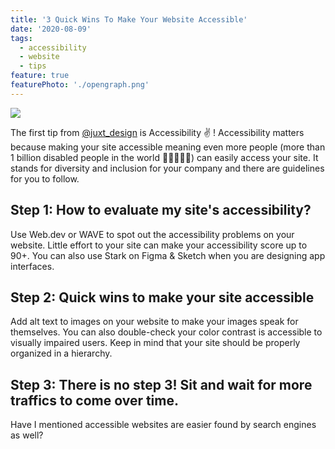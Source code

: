 ```yaml
---
title: '3 Quick Wins To Make Your Website Accessible'
date: '2020-08-09'
tags:
  - accessibility
  - website
  - tips
feature: true
featurePhoto: './opengraph.png'
---
```


![](./20200809-Accessibility-01.png)

The first tip from [@juxt_design](https://instagram.com/juxtdesignco) is Accessibility ✌️ ! Accessibility matters because making your site accessible meaning even more people (more than 1 billion disabled people in the world 🧑‍🦯🧏🧑‍🦽) can easily access your site. It stands for diversity and inclusion for your company and there are guidelines for you to follow.

## Step 1: How to evaluate my site's accessibility?

Use Web.dev or WAVE to spot out the accessibility problems on your website. Little effort to your site can make your accessibility score up to 90+. You can also use Stark on Figma & Sketch when you are designing app interfaces.

## Step 2: Quick wins to make your site accessible

Add alt text to images on your website to make your images speak for themselves. You can also double-check your color contrast is accessible to visually impaired users. Keep in mind that your site should be properly organized in a hierarchy.

## Step 3: There is no step 3! Sit and wait for more traffics to come over time.

Have I mentioned accessible websites are easier found by search engines as well?
